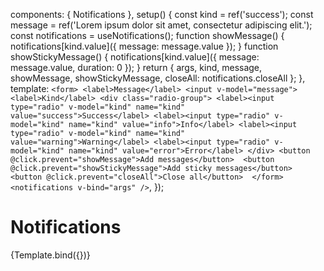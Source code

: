 

<Meta title="Notifications" component={Notifications} />

<style>{`
  form {
    width: 50%;
    display: grid;
    grid-template-columns: auto 1fr;
    grid-auto-flow: row;
    gap: .5em;
  }

  .radio-group label {
    display: block;
    cursor: pointer;
  }

  .radio-group label > input{
    margin: 0 0.5em;
  }

  button {
    grid-column: 2/2;
    width: fit-content;
  }
`}</style>

  components: { Notifications },
  setup() {
    const kind = ref('success');
    const message = ref('Lorem ipsum dolor sit amet, consectetur adipiscing elit.');
    const notifications = useNotifications();
    function showMessage() {
      notifications[kind.value]({ message: message.value });
    }
    function showStickyMessage() {
      notifications[kind.value]({ message: message.value, duration: 0 });
    }
    return { args, kind, message, showMessage, showStickyMessage, closeAll: notifications.closeAll };
  },
  template: `
    <form>
      <label>Message</label>
      <input v-model="message">
      <label>Kind</label>
      <div class="radio-group">
        <label><input type="radio" v-model="kind" name="kind" value="success">Success</label>
        <label><input type="radio" v-model="kind" name="kind" value="info">Info</label>
        <label><input type="radio" v-model="kind" name="kind" value="warning">Warning</label>
        <label><input type="radio" v-model="kind" name="kind" value="error">Error</label>
      </div>
      <button @click.prevent="showMessage">Add messages</button> 
      <button @click.prevent="showStickyMessage">Add sticky messages</button> 
      <button @click.prevent="closeAll">Close all</button> 
    </form>
    <notifications v-bind="args" />
  `,
});

# Notifications

<Story name="Playground">{Template.bind({})}</Story>
